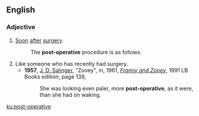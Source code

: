 ==English==

===Adjective===
{{en-adj}}
# [[soon|Soon]] [[after]] [[surgery]].
#: The '''post-operative''' procedure is as follows.
# Like someone who has recently had surgery.
#* '''1957''', [[w:J. D. Salinger|J. D. Salinger]], "Zooey", in, 1961, ''[[w:Franny and Zooey|Franny and Zooey]]'', 1991 LB Books edition, page 139,
#*: She was looking even paler, more '''post-operative''', as it were, than she had on waking.

[[ku:post-operative]]
